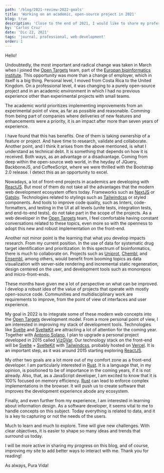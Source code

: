 ```yaml
---
path: '/blog/2021-review-2022-goals'
title: 'Working on an academic, open-source project in 2021'
blog: true
description: 'Close to the end of 2021, I would like to share my professional perspective of the year. And the plans and goals that come with 2022.'
by: 'Carlos Cruz'
date: 'Dic 22, 2021'
tags: 'journal, professional, web-development'
order: 1
---
```


Hello!

Undoubtedly, the most important and radical change was taken in March when I
joined the [Open Targets](https://www.opentargets.org/ 'Open Targets') team, part of the [Europan bioinformatics institute](https://www.ebi.ac.uk/ 'Europan bioinformatics institute').
This opportunity was more than a change of employer, which in itself is a big
thing. Personal level, I moved from Costa Rica to the United Kingdom. On a
professional level, it was changing to a purely open-source project and in an
academic environment in which I had no previous experience other than
experimental projects with small teams.

The academic world prioritizes implementing improvements from an experimental
point of view, as far as possible and reasonable. Comming from being part of
companies where deliveries of new features and enhancements were a priority,
it is an impact after more than seven years of experience.

I have found that this has benefits. One of them is taking ownership of a
feature or project. And have time to research, validate and collaborate.
Another point, and I think it arises from the above mentioned, is what I
understand as technical debt. It is something that depends on how it is
received. Both ways, as an advantage or a disadvantage. Coming from deep
within the open-source web world, in the heyday of JQuery, BackboneJS, and
CoffeeScript, where we were thrilled with the Bootstrap 2.0 release. I detect
this as an opportunity to excel.

Nowadays, a lot of front-end projects in academics are developing with
[ReactJS](https://reactjs.org/ 'ReactJS'). But most of them do not take all the advantages that the modern web
development ecosystem offers today. Frameworks such as [NextJS](https://nextjs.org/ 'NextJS') or [Gatsby](https://www.gatsbyjs.com/ 'Gatsby').
Technologies related to stylings such as [Tailwindcss](https://tailwindcss.com/ 'Tailwindcss') or styled components. And
tools to improve code quality, such as linters, code-formatters, and testing
in the UI at all levels (unite tests, integration tests, and end-to-end
tests), do not take part in the scope of the projects. As a web developer in
the [Open Targets](https://www.opentargets.org/ 'Open Targets') team, I feel comfortable having constant conversations
related to these topics, even more so with the openness to adopt this new and
robust implementation on the front-end.

Another not minor point is the learning that what you develop impacts
research. From my current position. In the use of data for systematic drug
target identification and prioritization. In this spectrum of bioinformatics,
there is much to collaborate on. Projects such as [Uniprot](https://www.uniprot.org/ 'Uniprot'), [Chembl](https://www.ebi.ac.uk/chembl/ 'Chembl'), and
[Ensembl](https://www.ensembl.org/index.html 'Ensembl'), among others, would benefit from booming topics as data visualization
with server-side rendering and incremental static regeneration, design
centered on the user, and development tools such as monorepos and
micro-front-ends.

These months have given me a lot of perspective on what can be improved. I
develop a robust idea of the value of projects that operate with mostly
open-source code. Communities and multidisciplinary work are requirements to
improve, from the point of view of interfaces and user experience.

My goal in 2022 is to integrate some of these modern web concepts into the
[Open Targets](https://www.opentargets.org/ 'Open Targets') development model. From a more personal point of view, I am
interested in improving my stack of development tools. Technologies like
[Svelte](https://svelte.dev/ 'Svelte') and [SvelteKit](https://kit.svelte.dev/ 'SvelteKit') are attracting a lot of attention for the coming year.
Together with [Antonio Solano](https://www.antonio-solano.com/), I plan to upgrade a personal project developed
in 2015 called [VizGVar](https://www.carcruz.dev/projects/vizgvar 'VizGVar'). Our technology stack on the front-end will be [Svelte](https://svelte.dev/ 'Svelte') +
[SvelteKit](https://kit.svelte.dev/ 'SvelteKit') with [Tailwindcss](https://tailwindcss.com/ 'Tailwindcss'), probably hosted on [Vercel](https://vercel.com/ 'Vercel'). It is an important
step, as it was around 2015 starting exploring [ReactJS](https://reactjs.org/ 'ReactJS').

My other two goals are a lot more out of my comfort zone as a front-end
developer. I am particularly interested in [Rust](https://www.rust-lang.org/ 'Rust'). It is a language that, in my
opinion, is positioned to be of importance in the coming years, if it is not
already. Also, that, as a JavaScript developer, I am excited to know that it
is 100% focused on memory efficiency. [Rust](https://www.rust-lang.org/ 'Rust') can lead to enforce complex
implementations in the browser. It will push us to create software that
improves the development experience abode any ecosystem.

Finally, and even further from my experience, I am interested in learning
about information design. As a software developer, it seems vital to me to
handle concepts on this subject. Today everything is related to data, and it
is a key to capturing or not the needs of the users.

Much to learn and much to explore. Time will give new challenges. With clear
objectives, it is easier to shape so many ideas and trends that surround us
today.

I will be more active in sharing my progress on this blog, and of course,
improving my site to add better ways to interact with me.
Thank you for reading!

As always, Pura Vida!
